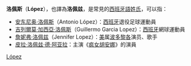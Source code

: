 {{西班牙姓}}

'''洛佩斯'''（'''López'''），也譯為'''洛佩兹'''，是常見的[[西班牙語|西班牙語]][[姓氏|姓氏]]，可以指：

* [[安东尼奥·洛佩斯|安东尼奥·洛佩斯]]（Antonio López）：[[西班牙|西班牙]]退役足球運動員
* [[吉列爾莫·加西亞·洛佩斯|吉列爾莫·加西亞·洛佩斯]]（Guillermo Garcia Lopez）：[[西班牙|西班牙]]網球運動員
* [[詹妮弗·洛佩兹|詹妮弗·洛佩兹]]（Jennifer Lopez）：[[美国|美]]属[[波多黎各|波多黎各]]演员、歌手
* [[皮拉·洛佩兹·德·阿亚拉|皮拉·洛佩兹·德·阿亚拉]]：主演《[[疯女胡安娜_(2001年电影)|疯女胡安娜]]》的演員

{{Disambig|Cat=三字人名譯名消歧義|López}}

[[Category:西班牙語姓氏|López]]